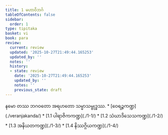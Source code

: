 ```yaml
---
title: 1 မဟာဝိဘင်္ဂ
tableOfContents: false
sidebar:
  order: 1
type: tipitaka
basket: vi
book: para
review:
  current: review
  updated: '2025-10-27T21:49:44.165253'
  updated_by: ''
  notes: ''
  history:
  - state: review
    date: '2025-10-27T21:49:44.165253'
    updated_by: ''
    notes: ''
    previous_state: draft
---
```



<ReviewStatus review={frontmatter.review} showDetails={true} />

<HypothesisAnnotation frontmatter={frontmatter} />

<DynamicBreadcrumb />

<Paragraph number="1" type="center" book="para">
နမော တဿ ဘဂဝတော အရဟတော သမ္မာသမ္ဗုဒ္ဓဿ.

</Paragraph>

<TableOfContents book="para" section="1">
* [ဝေရဉ္ဇကဏ္ဍ](./veranjakanda/)
* [1.1 ပါရာဇိကကဏ္ဍ](./1-1/)
* [1.2 သံဃာဒိသေသကဏ္ဍ](./1-2/)
* [1.3 အနိယတကဏ္ဍ](./1-3/)
* [1.4 နိဿဂ္ဂိယကဏ္ဍ](./1-4/)
</TableOfContents>